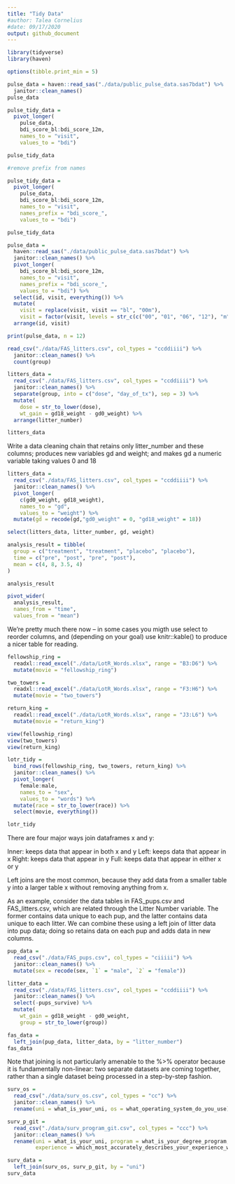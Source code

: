 ```yaml
---
title: "Tidy Data"
#author: Talea Cornelius
#date: 09/17/2020
output: github_document
---
```


```r
library(tidyverse)
library(haven)

options(tibble.print_min = 5)
```
```r
pulse_data = haven::read_sas("./data/public_pulse_data.sas7bdat") %>%
  janitor::clean_names()
pulse_data
```
```r
pulse_tidy_data = 
  pivot_longer(
    pulse_data, 
    bdi_score_bl:bdi_score_12m,
    names_to = "visit", 
    values_to = "bdi")

pulse_tidy_data
```

```r
#remove prefix from names

pulse_tidy_data = 
  pivot_longer(
    pulse_data, 
    bdi_score_bl:bdi_score_12m,
    names_to = "visit", 
    names_prefix = "bdi_score_",
    values_to = "bdi")

pulse_tidy_data
```
```r

pulse_data = 
  haven::read_sas("./data/public_pulse_data.sas7bdat") %>%
  janitor::clean_names() %>%
  pivot_longer(
    bdi_score_bl:bdi_score_12m,
    names_to = "visit", 
    names_prefix = "bdi_score_",
    values_to = "bdi") %>%
  select(id, visit, everything()) %>%
  mutate(
    visit = replace(visit, visit == "bl", "00m"),
    visit = factor(visit, levels = str_c(c("00", "01", "06", "12"), "m"))) %>% #str_c treats missing values properly, rather than thinking NA is a string
  arrange(id, visit)

print(pulse_data, n = 12)

```

```r
read_csv("./data/FAS_litters.csv", col_types = "ccddiiii") %>% 
  janitor::clean_names() %>%
  count(group) 
```

```r
litters_data = 
  read_csv("./data/FAS_litters.csv", col_types = "ccddiiii") %>% 
  janitor::clean_names() %>%
  separate(group, into = c("dose", "day_of_tx"), sep = 3) %>%
  mutate(
    dose = str_to_lower(dose),
    wt_gain = gd18_weight - gd0_weight) %>%
  arrange(litter_number)

litters_data
```
Write a data cleaning chain that retains only litter_number and these columns; produces new variables gd and weight; and makes gd a numeric variable taking values 0 and 18

```r
litters_data = 
  read_csv("./data/FAS_litters.csv", col_types = "ccddiiii") %>% 
  janitor::clean_names() %>%
  pivot_longer(
    c(gd0_weight, gd18_weight),
    names_to = "gd",
    values_to = "weight") %>%
  mutate(gd = recode(gd,"gd0_weight" = 0, "gd18_weight" = 18))

select(litters_data, litter_number, gd, weight)

```
```r
analysis_result = tibble(
  group = c("treatment", "treatment", "placebo", "placebo"),
  time = c("pre", "post", "pre", "post"),
  mean = c(4, 8, 3.5, 4)
)

analysis_result
```

```r
pivot_wider(
  analysis_result, 
  names_from = "time", 
  values_from = "mean")
```
We’re pretty much there now – in some cases you migth use select to reorder columns, and (depending on your goal) use knitr::kable() to produce a nicer table for reading.

```r
fellowship_ring = 
  readxl::read_excel("./data/LotR_Words.xlsx", range = "B3:D6") %>%
  mutate(movie = "fellowship_ring")

two_towers = 
  readxl::read_excel("./data/LotR_Words.xlsx", range = "F3:H6") %>%
  mutate(movie = "two_towers")

return_king = 
  readxl::read_excel("./data/LotR_Words.xlsx", range = "J3:L6") %>%
  mutate(movie = "return_king")

view(fellowship_ring)
view(two_towers)
view(return_king)
```

```r
lotr_tidy = 
  bind_rows(fellowship_ring, two_towers, return_king) %>%
  janitor::clean_names() %>%
  pivot_longer(
    female:male,
    names_to = "sex", 
    values_to = "words") %>%
  mutate(race = str_to_lower(race)) %>% 
  select(movie, everything()) 

lotr_tidy
```
There are four major ways join dataframes x and y:

Inner: keeps data that appear in both x and y
Left: keeps data that appear in x
Right: keeps data that appear in y
Full: keeps data that appear in either x or y

Left joins are the most common, because they add data from a smaller table y into a larger table x without removing anything from x.

As an example, consider the data tables in FAS_pups.csv and FAS_litters.csv, which are related through the Litter Number variable. The former contains data unique to each pup, and the latter contains data unique to each litter. We can combine these using a left join of litter data into pup data; doing so retains data on each pup and adds data in new columns.

```r
pup_data = 
  read_csv("./data/FAS_pups.csv", col_types = "ciiiii") %>%
  janitor::clean_names() %>%
  mutate(sex = recode(sex, `1` = "male", `2` = "female")) 

litter_data = 
  read_csv("./data/FAS_litters.csv", col_types = "ccddiiii") %>%
  janitor::clean_names() %>%
  select(-pups_survive) %>%
  mutate(
    wt_gain = gd18_weight - gd0_weight,
    group = str_to_lower(group))

fas_data = 
  left_join(pup_data, litter_data, by = "litter_number")
fas_data
```
Note that joining is not particularly amenable to the %>% operator because it is fundamentally non-linear: two separate datasets are coming together, rather than a single dataset being processed in a step-by-step fashion.


```r
surv_os = 
  read_csv("./data/surv_os.csv", col_types = "cc") %>%
  janitor::clean_names() %>%
  rename(uni = what_is_your_uni, os = what_operating_system_do_you_use)

surv_p_git = 
  read_csv("./data/surv_program_git.csv", col_types = "ccc") %>%
  janitor::clean_names() %>%
  rename(uni = what_is_your_uni, program = what_is_your_degree_program,
         experience = which_most_accurately_describes_your_experience_with_git)

surv_data = 
  left_join(surv_os, surv_p_git, by = "uni")
surv_data
```






